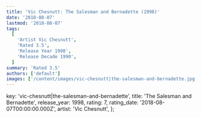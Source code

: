```yaml
---
title: 'Vic Chesnutt: The Salesman and Bernadette (1998)'
date: '2018-08-07'
lastmod: '2018-08-07'
tags:
  [
    'Artist Vic Chesnutt',
    'Rated 3.5',
    'Release Year 1998',
    'Release Decade 1990',
  ]
summary: 'Rated 3.5'
authors: ['default']
images: ['/content/images/vic-chesnutt|the-salesman-and-bernadette.jpg']
---
```


  key: 'vic-chesnutt|the-salesman-and-bernadette',
  title: 'The Salesman and Bernadette',
  release_year: 1998,
  rating: 7,
  rating_date: '2018-08-07T00:00:00.000Z',
  artist: 'Vic Chesnutt',
};

<MusicRating data={data} />
